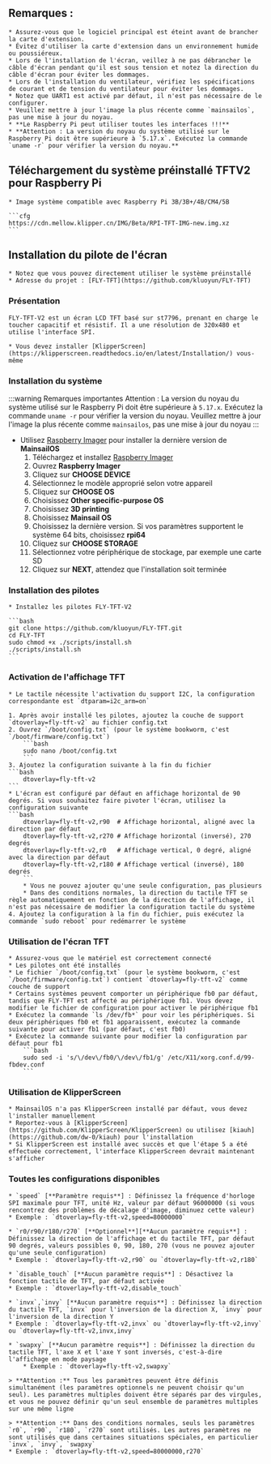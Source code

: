 ## Remarques :

    * Assurez-vous que le logiciel principal est éteint avant de brancher la carte d'extension.
    * Évitez d'utiliser la carte d'extension dans un environnement humide ou poussiéreux.
    * Lors de l'installation de l'écran, veillez à ne pas débrancher le câble d'écran pendant qu'il est sous tension et notez la direction du câble d'écran pour éviter les dommages.
    * Lors de l'installation du ventilateur, vérifiez les spécifications de courant et de tension du ventilateur pour éviter les dommages.
    * Notez que UART1 est activé par défaut, il n'est pas nécessaire de le configurer.
    * Veuillez mettre à jour l'image la plus récente comme `mainsailos`, pas une mise à jour du noyau.
    * **Le Raspberry Pi peut utiliser toutes les interfaces !!!**
    * **Attention : La version du noyau du système utilisé sur le Raspberry Pi doit être supérieure à `5.17.x`. Exécutez la commande `uname -r` pour vérifier la version du noyau.**

## Téléchargement du système préinstallé TFTV2 pour Raspberry Pi

    * Image système compatible avec Raspberry Pi 3B/3B+/4B/CM4/5B

    ```cfg
    https://cdn.mellow.klipper.cn/IMG/Beta/RPI-TFT-IMG-new.img.xz
    ```

## Installation du pilote de l'écran

    * Notez que vous pouvez directement utiliser le système préinstallé
    * Adresse du projet : [FLY-TFT](https://github.com/kluoyun/FLY-TFT)

### Présentation

    FLY-TFT-V2 est un écran LCD TFT basé sur st7796, prenant en charge le toucher capacitif et résistif. Il a une résolution de 320x480 et utilise l'interface SPI.

    * Vous devez installer [KlipperScreen](https://klipperscreen.readthedocs.io/en/latest/Installation/) vous-même

### Installation du système

:::warning Remarques importantes
Attention : La version du noyau du système utilisé sur le Raspberry Pi doit être supérieure à `5.17.x`. Exécutez la commande `uname -r` pour vérifier la version du noyau.
Veuillez mettre à jour l'image la plus récente comme `mainsailos`, pas une mise à jour du noyau
:::

* Utilisez [Raspberry Imager](https://www.raspberrypi.com/software/) pour installer la dernière version de **MainsailOS**
    1. Téléchargez et installez [Raspberry Imager](https://www.raspberrypi.com/software/)
    2. Ouvrez **Raspberry Imager**
    3. Cliquez sur **CHOOSE DEVICE**
    4. Sélectionnez le modèle approprié selon votre appareil
    5. Cliquez sur **CHOOSE OS**
    6. Choisissez **Other specific-purpose OS**
    7. Choisissez **3D printing**
    8. Choisissez **Mainsail OS**
    9. Choisissez la dernière version. Si vos paramètres supportent le système 64 bits, choisissez **rpi64**
    10. Cliquez sur **CHOOSE STORAGE**
    11. Sélectionnez votre périphérique de stockage, par exemple une carte SD
    12. Cliquez sur **NEXT**, attendez que l'installation soit terminée

### Installation des pilotes

    * Installez les pilotes FLY-TFT-V2
    
    ```bash
    git clone https://github.com/kluoyun/FLY-TFT.git
    cd FLY-TFT
    sudo chmod +x ./scripts/install.sh
    ./scripts/install.sh
    ```

### Activation de l'affichage TFT

    * Le tactile nécessite l'activation du support I2C, la configuration correspondante est `dtparam=i2c_arm=on`

    1. Après avoir installé les pilotes, ajoutez la couche de support `dtoverlay=fly-tft-v2` au fichier config.txt
    2. Ouvrez `/boot/config.txt` (pour le système bookworm, c'est `/boot/firmware/config.txt`)
        ```bash
        sudo nano /boot/config.txt
        ```
    3. Ajoutez la configuration suivante à la fin du fichier
    ```bash
        dtoverlay=fly-tft-v2
    ```
    * L'écran est configuré par défaut en affichage horizontal de 90 degrés. Si vous souhaitez faire pivoter l'écran, utilisez la configuration suivante
    ```bash
        dtoverlay=fly-tft-v2,r90  # Affichage horizontal, aligné avec la direction par défaut
        dtoverlay=fly-tft-v2,r270 # Affichage horizontal (inversé), 270 degrés
        dtoverlay=fly-tft-v2,r0   # Affichage vertical, 0 degré, aligné avec la direction par défaut
        dtoverlay=fly-tft-v2,r180 # Affichage vertical (inversé), 180 degrés
        ```
        * Vous ne pouvez ajouter qu'une seule configuration, pas plusieurs
        * Dans des conditions normales, la direction du tactile TFT se règle automatiquement en fonction de la direction de l'affichage, il n'est pas nécessaire de modifier la configuration tactile du système
    4. Ajoutez la configuration à la fin du fichier, puis exécutez la commande `sudo reboot` pour redémarrer le système

### Utilisation de l'écran TFT

    * Assurez-vous que le matériel est correctement connecté
    * Les pilotes ont été installés
    * Le fichier `/boot/config.txt` (pour le système bookworm, c'est `/boot/firmware/config.txt`) contient `dtoverlay=fly-tft-v2` comme couche de support
    * Certains systèmes peuvent comporter un périphérique fb0 par défaut, tandis que FLY-TFT est affecté au périphérique fb1. Vous devez modifier le fichier de configuration pour activer le périphérique fb1
    * Exécutez la commande `ls /dev/fb*` pour voir les périphériques. Si deux périphériques fb0 et fb1 apparaissent, exécutez la commande suivante pour activer fb1 (par défaut, c'est fb0)
    * Exécutez la commande suivante pour modifier la configuration par défaut pour fb1
        ```bash
        sudo sed -i 's/\/dev\/fb0/\/dev\/fb1/g' /etc/X11/xorg.conf.d/99-fbdev.conf
        ```

### Utilisation de KlipperScreen

    * MainsailOS n'a pas KlipperScreen installé par défaut, vous devez l'installer manuellement
    * Reportez-vous à [KlipperScreen](https://github.com/KlipperScreen/KlipperScreen) ou utilisez [kiauh](https://github.com/dw-0/kiauh) pour l'installation
    * Si KlipperScreen est installé avec succès et que l'étape 5 a été effectuée correctement, l'interface KlipperScreen devrait maintenant s'afficher

### Toutes les configurations disponibles

    * `speed` [**Paramètre requis**] : Définissez la fréquence d'horloge SPI maximale pour TFT, unité Hz, valeur par défaut 96000000 (si vous rencontrez des problèmes de décalage d'image, diminuez cette valeur)
    * Exemple : `dtoverlay=fly-tft-v2,speed=80000000`

    * `r0/r90/r180/r270` [**Optionnel**][**Aucun paramètre requis**] : Définissez la direction de l'affichage et du tactile TFT, par défaut 90 degrés, valeurs possibles 0, 90, 180, 270 (vous ne pouvez ajouter qu'une seule configuration)
    * Exemple : `dtoverlay=fly-tft-v2,r90` ou `dtoverlay=fly-tft-v2,r180`

    * `disable_touch` [**Aucun paramètre requis**] : Désactivez la fonction tactile de TFT, par défaut activée
    * Exemple : `dtoverlay=fly-tft-v2,disable_touch`

    * `invx`,`invy` [**Aucun paramètre requis**] : Définissez la direction du tactile TFT, `invx` pour l'inversion de la direction X, `invy` pour l'inversion de la direction Y
    * Exemple : `dtoverlay=fly-tft-v2,invx` ou `dtoverlay=fly-tft-v2,invy` ou `dtoverlay=fly-tft-v2,invx,invy`

    * `swapxy` [**Aucun paramètre requis**] : Définissez la direction du tactile TFT, l'axe X et l'axe Y sont inversés, c'est-à-dire l'affichage en mode paysage
        * Exemple : `dtoverlay=fly-tft-v2,swapxy`

    > **Attention :** Tous les paramètres peuvent être définis simultanément (les paramètres optionnels ne peuvent choisir qu'un seul). Les paramètres multiples doivent être séparés par des virgules, et vous ne pouvez définir qu'un seul ensemble de paramètres multiples sur une même ligne

    > **Attention :** Dans des conditions normales, seuls les paramètres `r0`, `r90`, `r180`, `r270` sont utilisés. Les autres paramètres ne sont utilisés que dans certaines situations spéciales, en particulier `invx`, `invy`, `swapxy`
    * Exemple : `dtoverlay=fly-tft-v2,speed=80000000,r270`
